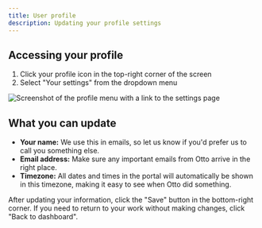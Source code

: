 ```yaml
---
title: User profile
description: Updating your profile settings
---
```



## Accessing your profile

1. Click your profile icon in the top-right corner of the screen
2. Select "Your settings" from the dropdown menu

<Image
  src={profileLinksImage}
  alt="Screenshot of the profile menu with a link to the settings page"
/>

## What you can update

- **Your name:** We use this in emails, so let us know if you'd prefer us to call you something else.
- **Email address:** Make sure any important emails from Otto arrive in the right place.
- **Timezone:** All dates and times in the portal will automatically be shown in this timezone, making it easy to see when Otto did something.

After updating your information, click the "Save" button in the bottom-right corner. If you need to return to your work without making changes, click "Back to dashboard".
